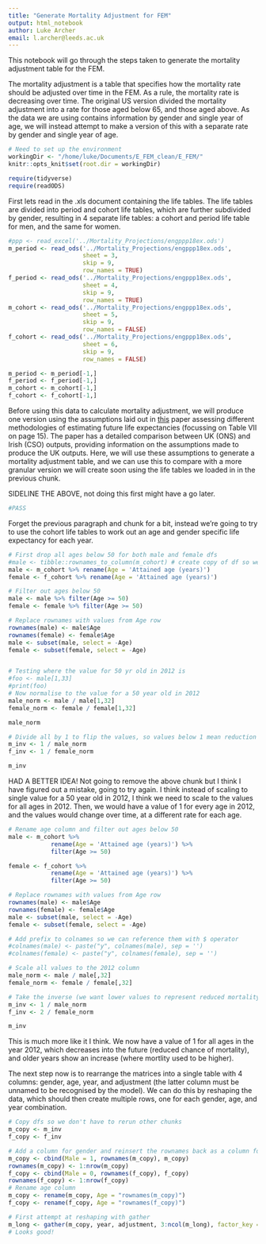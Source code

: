 ```yaml
---
title: "Generate Mortality Adjustment for FEM"
output: html_notebook
author: Luke Archer
email: l.archer@leeds.ac.uk
---
```


This notebook will go through the steps taken to generate the mortality adjustment table for the FEM.

The mortality adjustment is a table that specifies how the mortality rate should be adjusted over time in the FEM. As a rule, the mortality rate is decreasing over time. The original US version divided the mortality adjustment into a rate for those aged below 65, and those aged above. As the data we are using contains information by gender and single year of age, we will instead attempt to make a version of this with a separate rate by gender and single year of age.

```r

# Need to set up the environment
workingDir <- "/home/luke/Documents/E_FEM_clean/E_FEM/"
knitr::opts_knit$set(root.dir = workingDir)

require(tidyverse)
require(readODS)

```


First lets read in the .xls document containing the life tables. The life tables are divided into period and cohort life tables, which are further subdivided by gender, resulting in 4 separate life tables: a cohort and period life table for men, and the same for women.

```r

#ppp <- read_excel('../Mortality_Projections/engppp18ex.ods')
m_period <- read_ods('../Mortality_Projections/engppp18ex.ods',
                     sheet = 3,
                     skip = 9,
                     row_names = TRUE)
f_period <- read_ods('../Mortality_Projections/engppp18ex.ods',
                     sheet = 4,
                     skip = 9,
                     row_names = TRUE)
m_cohort <- read_ods('../Mortality_Projections/engppp18ex.ods',
                     sheet = 5,
                     skip = 9,
                     row_names = FALSE)
f_cohort <- read_ods('../Mortality_Projections/engppp18ex.ods',
                     sheet = 6,
                     skip = 9,
                     row_names = FALSE)

m_period <- m_period[-1,]
f_period <- f_period[-1,]
m_cohort <- m_cohort[-1,]
f_cohort <- f_cohort[-1,]

```

Before using this data to calculate mortality adjustment, we will produce one version using the assumptions laid out in [this](http://www.ssisi.ie/SSISI172Naqvi&WhelanRevised20190614.pdf) paper assessing different methodologies of estimating future life expectancies (focussing on Table VII on page 15). The paper has a detailed comparison between UK (ONS) and Irish (CSO) outputs, providing information on the assumptions made to produce the UK outputs. Here, we will use these assumptions to generate a mortality adjustment table, and we can use this to compare with a more granular version we will create soon using the life tables we loaded in in the previous chunk. 

SIDELINE THE ABOVE, not doing this first might have a go later.

```r

#PASS

```

Forget the previous paragraph and chunk for a bit, instead we're going to try to use the cohort life tables to work out an age and gender specific life expectancy for each year.

```r

# First drop all ages below 50 for both male and female dfs
#male <- tibble::rownames_to_column(m_cohort) # create copy of df so we can run this chunk independantly if we make mistakes
male <- m_cohort %>% rename(Age = 'Attained age (years)')
female <- f_cohort %>% rename(Age = 'Attained age (years)')

# Filter out ages below 50
male <- male %>% filter(Age >= 50)
female <- female %>% filter(Age >= 50)

# Replace rownames with values from Age row
rownames(male) <- male$Age
rownames(female) <- female$Age
male <- subset(male, select = -Age)
female <- subset(female, select = -Age)


# Testing where the value for 50 yr old in 2012 is
#foo <- male[1,33]
#print(foo)
# Now normalise to the value for a 50 year old in 2012
male_norm <- male / male[1,32]
female_norm <- female / female[1,32]

male_norm

# Divide all by 1 to flip the values, so values below 1 mean reduction in mortality, and vice versa
m_inv <- 1 / male_norm
f_inv <- 1 / female_norm

m_inv


```


HAD A BETTER IDEA! Not going to remove the above chunk but I think I have figured out a mistake, going to try again. I think instead of scaling to single value for a 50 year old in 2012, I think we need to scale to the values for all ages in 2012. Then, we would have a value of 1 for every age in 2012, and the values would change over time, at a different rate for each age. 


```r
# Rename age column and filter out ages below 50
male <- m_cohort %>% 
            rename(Age = 'Attained age (years)') %>%
            filter(Age >= 50)

female <- f_cohort %>% 
            rename(Age = 'Attained age (years)') %>%
            filter(Age >= 50)

# Replace rownames with values from Age row
rownames(male) <- male$Age
rownames(female) <- female$Age
male <- subset(male, select = -Age)
female <- subset(female, select = -Age)

# Add prefix to colnames so we can reference them with $ operator
#colnames(male) <- paste("y", colnames(male), sep = '')
#colnames(female) <- paste("y", colnames(female), sep = '')

# Scale all values to the 2012 column
male_norm <- male / male[,32]
female_norm <- female / female[,32]

# Take the inverse (we want lower values to represent reduced mortality)
m_inv <- 1 / male_norm
f_inv <- 2 / female_norm

m_inv


```

This is much more like it I think. We now have a value of 1 for all ages in the year 2012, which decreases into the future (reduced chance of mortality), and older years show an increase (where mortlity used to be higher). 

The next step now is to rearrange the matrices into a single table with 4 columns: gender, age, year, and adjustment (the latter column must be unnamed to be recognised by the model). We can do this by reshaping the data, which should then create multiple rows, one for each gender, age, and year combination.

```r
# Copy dfs so we don't have to rerun other chunks
m_copy <- m_inv
f_copy <- f_inv

# Add a column for gender and reinsert the rownames back as a column for reshaping
m_copy <- cbind(Male = 1, rownames(m_copy), m_copy)
rownames(m_copy) <- 1:nrow(m_copy)
f_copy <- cbind(Male = 0, rownames(f_copy), f_copy)
rownames(f_copy) <- 1:nrow(f_copy)
# Rename age column
m_copy <- rename(m_copy, Age = "rownames(m_copy)")
f_copy <- rename(f_copy, Age = "rownames(f_copy)")

# First attempt at reshaping with gather
m_long <- gather(m_copy, year, adjustment, 3:ncol(m_long), factor_key = TRUE)
# Looks good!

```





























